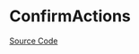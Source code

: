 
<Meta of={ConfirmActionsStories} />

# ConfirmActions

<Description of={ConfirmActions} />

[Source Code](https://github.com/Mezzanine-UI/mezzanine/blob/main/packages/react/src/ConfirmActions/ConfirmActions.tsx)

<ArgTypes of={ConfirmActions} />
